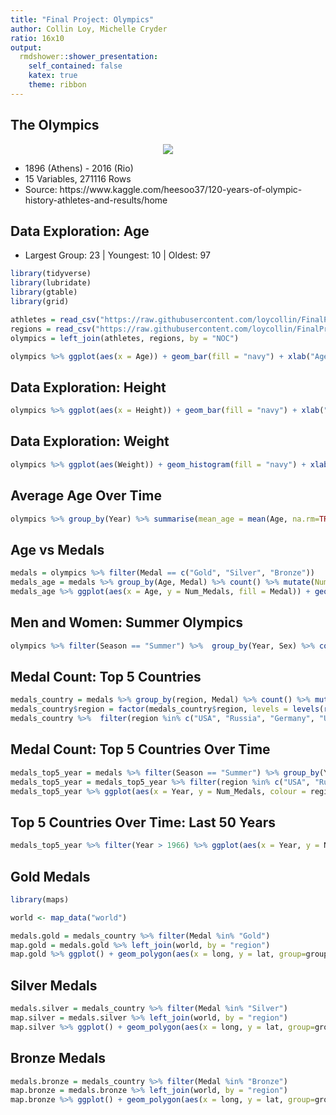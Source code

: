 ```yaml
---
title: "Final Project: Olympics"
author: Collin Loy, Michelle Cryder
ratio: 16x10
output:
  rmdshower::shower_presentation:
    self_contained: false
    katex: true
    theme: ribbon
---
```


## The Olympics
<center>  
![](https://upload.wikimedia.org/wikipedia/commons/thumb/5/5c/Olympic_rings_without_rims.svg/300px-Olympic_rings_without_rims.svg.png)  
</center>


  - 1896 (Athens) - 2016 (Rio) 
  - 15 Variables, 271116 Rows 
  - Source: https://www.kaggle.com/heesoo37/120-years-of-olympic-history-athletes-and-results/home


## Data Exploration: Age
+ Largest Group: 23 | Youngest: 10 | Oldest: 97
```r
library(tidyverse)
library(lubridate)
library(gtable)
library(grid)

athletes = read_csv("https://raw.githubusercontent.com/loycollin/FinalProject/master/athlete_events.csv")     #import athlete data 
regions = read_csv("https://raw.githubusercontent.com/loycollin/FinalProject/master/noc_regions.csv")         #import region data
olympics = left_join(athletes, regions, by = "NOC")                                                           #join athletes and region data by NOC 

olympics %>% ggplot(aes(x = Age)) + geom_bar(fill = "navy") + xlab("Age") + ylab("Count") + ggtitle("Athlete Ages")
```

## Data Exploration: Height 

```r
olympics %>% ggplot(aes(x = Height)) + geom_bar(fill = "navy") + xlab("Height (cm)") + ylab("Count") + ggtitle("Mean Olympic Athlete Height")
```

## Data Exploration: Weight

```r
olympics %>% ggplot(aes(Weight)) + geom_histogram(fill = "navy") + xlab("Weight (kg)") + ylab("Count") + ggtitle("Mean Olympic Athlete Weight")
```

## Average Age Over Time
```r
olympics %>% group_by(Year) %>% summarise(mean_age = mean(Age, na.rm=TRUE)) %>% ggplot(aes(x = Year, y = mean_age)) + geom_line(color = "navy") + ylab("Mean Age") + ggtitle("Mean Athlete Age Over Time") + geom_smooth()
```

## Age vs Medals 

```r
medals = olympics %>% filter(Medal == c("Gold", "Silver", "Bronze"))
medals_age = medals %>% group_by(Age, Medal) %>% count() %>% mutate(Num_Medals = n) %>% select(-n)
medals_age %>% ggplot(aes(x = Age, y = Num_Medals, fill = Medal)) + geom_bar(stat = "identity") + scale_fill_manual(values=c("#bf6f40", "#ffbf00", "#bab2ab")) + ylab("Medal Count") + ggtitle("Medal Count by Age")
```

## Men and Women: Summer Olympics
```r
olympics %>% filter(Season == "Summer") %>%  group_by(Year, Sex) %>% count() %>% ggplot(aes(x = Year, y = n, colour = Sex)) + geom_point() + geom_line() + ggtitle("Number of Athletes: Summer Olympics") + ylab("Count")

```


## Medal Count: Top 5 Countries
```r
medals_country = medals %>% group_by(region, Medal) %>% count() %>% mutate(Num_Medals = n) %>% select(-n) %>% arrange(desc(Num_Medals), Medal)
medals_country$region = factor(medals_country$region, levels = levels(reorder(medals_country$region, medals_country$Num_Medals, sum, na.rm=TRUE)))
medals_country %>%  filter(region %in% c("USA", "Russia", "Germany", "UK", "France")) %>% ggplot(aes(x = region, y = Num_Medals, fill = Medal)) + geom_bar(stat = "identity") + coord_flip() + scale_fill_manual(values=c("#bf6f40", "#ffbf00", "#bab2ab")) + ylab("Medal Count") + xlab("") + ggtitle("Medal Count: Top 5 Countries")
```

## Medal Count: Top 5 Countries Over Time
```r
medals_top5_year = medals %>% filter(Season == "Summer") %>% group_by(Year, region) %>% count() %>% mutate(Num_Medals = n) %>% select(-n) %>% arrange(Year)
medals_top5_year = medals_top5_year %>% filter(region %in% c("USA", "Russia", "Germany", "UK", "France"))
medals_top5_year %>% ggplot(aes(x = Year, y = Num_Medals, colour = region)) + scale_color_brewer(palette="Set1", name = "Country") + ylab("Count") + ggtitle("Medals Over Time") + geom_line()
```

## Top 5 Countries Over Time: Last 50 Years
```r
medals_top5_year %>% filter(Year > 1966) %>% ggplot(aes(x = Year, y = Num_Medals, colour = region)) + scale_color_brewer(palette="Set1", name = "Country") + ylab("Count") + ggtitle("Medals Over Time: 1966-2016") + geom_line() 
```

## Gold Medals
```r
library(maps)

world <- map_data("world")

medals.gold = medals_country %>% filter(Medal %in% "Gold")
map.gold = medals.gold %>% left_join(world, by = "region")
map.gold %>% ggplot() + geom_polygon(aes(x = long, y = lat, group=group, fill = Num_Medals)) + scale_fill_gradient(low = "#f9f383", high = "#e1d607", name = "Medal Count") + geom_path(data = world, aes(x = long, y = lat, group = group), color = "dark grey") + ggtitle("Olympic Gold Medals")
```

## Silver Medals
```r
medals.silver = medals_country %>% filter(Medal %in% "Silver")
map.silver = medals.silver %>% left_join(world, by = "region")
map.silver %>% ggplot() + geom_polygon(aes(x = long, y = lat, group=group, fill = Num_Medals)) + scale_fill_gradient(low = "#e6e6e6", high = "#7a7a7a", name = "Medal Count") + geom_path(data = world, aes(x = long, y = lat, group = group), color = "dark grey") + ggtitle("Olympic Silver Medals")
```

## Bronze Medals
```r
medals.bronze = medals_country %>% filter(Medal %in% "Bronze")
map.bronze = medals.bronze %>% left_join(world, by = "region")
map.bronze %>% ggplot() + geom_polygon(aes(x = long, y = lat, group=group, fill = Num_Medals)) + scale_fill_gradient(low = "#e3af78", high = "#90591d", name = "Medal Count") + geom_path(data = world, aes(x = long, y = lat, group = group), color = "dark grey") + ggtitle("Olympic Bronze Medals")
```